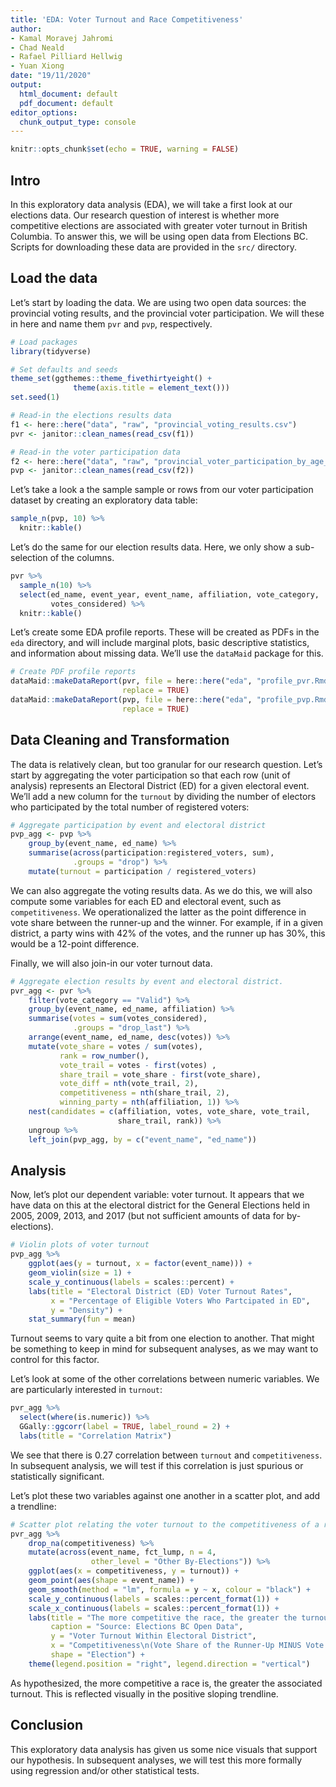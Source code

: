 ```yaml
---
title: 'EDA: Voter Turnout and Race Competitiveness'
author:
- Kamal Moravej Jahromi
- Chad Neald
- Rafael Pilliard Hellwig
- Yuan Xiong
date: "19/11/2020"
output:
  html_document: default
  pdf_document: default
editor_options:
  chunk_output_type: console
---
```


```r
knitr::opts_chunk$set(echo = TRUE, warning = FALSE)
```

## Intro

In this exploratory data analysis (EDA), we will take a first look at our elections data. Our research question of interest is whether more competitive elections are associated with greater voter turnout in British Columbia. To answer this, we will be using open data from Elections BC. Scripts for downloading these data are provided in the `src/` directory.

## Load the data

Let's start by loading the data. We are using two open data sources: the provincial voting results, and the provincial voter participation.  We will these in here and name them `pvr` and `pvp`, respectively.

```r
# Load packages
library(tidyverse)

# Set defaults and seeds
theme_set(ggthemes::theme_fivethirtyeight() + 
              theme(axis.title = element_text()))
set.seed(1)
```

```r
# Read-in the elections results data
f1 <- here::here("data", "raw", "provincial_voting_results.csv")
pvr <- janitor::clean_names(read_csv(f1))

# Read-in the voter participation data
f2 <- here::here("data", "raw", "provincial_voter_participation_by_age_group.csv")
pvp <- janitor::clean_names(read_csv(f2))
```

Let's take a look a the sample sample or rows from our voter participation dataset by creating an exploratory data table:

```r
sample_n(pvp, 10) %>%
  knitr::kable()
```

Let's do the same for our election results data. Here, we only show a sub-selection of the columns.

```r
pvr %>%
  sample_n(10) %>%
  select(ed_name, event_year, event_name, affiliation, vote_category,
         votes_considered) %>%
  knitr::kable()
```

Let's create some EDA profile reports. These will be created as PDFs in the `eda` directory, and will include marginal plots, basic descriptive statistics, and information about missing data. We'll use the `dataMaid` package for this.

```r
# Create PDF profile reports
dataMaid::makeDataReport(pvr, file = here::here("eda", "profile_pvr.Rmd"), 
                         replace = TRUE)
dataMaid::makeDataReport(pvp, file = here::here("eda", "profile_pvp.Rmd"),
                         replace = TRUE)
```

## Data Cleaning and Transformation 

The data is relatively clean, but too granular for our research question. Let's start by aggregating the voter participation so that each row (unit of analysis) represents an Electoral District (ED) for a given electoral event. We'll add a new column for the `turnout` by dividing the number of electors who participated by the total number of registered voters:

```r
# Aggregate participation by event and electoral district
pvp_agg <- pvp %>%
    group_by(event_name, ed_name) %>%
    summarise(across(participation:registered_voters, sum),
              .groups = "drop") %>%
    mutate(turnout = participation / registered_voters)
```


We can also aggregate the voting results data. As we do this, we will also compute some  variables for each ED and electoral event, such as `competitiveness`. We operationalized the latter as the point difference in vote share between the runner-up and the winner. For example, if in a given district, a party wins with 42% of the votes, and the runner up has 30%, this would be a 12-point difference.

Finally, we will also join-in our voter turnout data.

```r
# Aggregate election results by event and electoral district. 
pvr_agg <- pvr %>%
    filter(vote_category == "Valid") %>%
    group_by(event_name, ed_name, affiliation) %>%
    summarise(votes = sum(votes_considered),
              .groups = "drop_last") %>%
    arrange(event_name, ed_name, desc(votes)) %>%
    mutate(vote_share = votes / sum(votes),
           rank = row_number(),
           vote_trail = votes - first(votes) ,
           share_trail = vote_share - first(vote_share),
           vote_diff = nth(vote_trail, 2),
           competitiveness = nth(share_trail, 2),
           winning_party = nth(affiliation, 1)) %>%
    nest(candidates = c(affiliation, votes, vote_share, vote_trail,
                        share_trail, rank)) %>%
    ungroup %>%
    left_join(pvp_agg, by = c("event_name", "ed_name"))
```


## Analysis 

Now, let's plot our dependent variable: voter turnout. It appears that we have data on this at the electoral district for the General Elections held in 2005, 2009, 2013, and 2017 (but not sufficient amounts of data for by-elections).


```r
# Violin plots of voter turnout
pvp_agg %>%
    ggplot(aes(y = turnout, x = factor(event_name))) +
    geom_violin(size = 1) +
    scale_y_continuous(labels = scales::percent) +
    labs(title = "Electoral District (ED) Voter Turnout Rates",
         x = "Percentage of Eligible Voters Who Partcipated in ED",
         y = "Density") +
    stat_summary(fun = mean)
```

Turnout seems to vary quite a bit from one election to another. That might be something to keep in mind for subsequent analyses, as we may want to control for this factor.

Let's look at some of the other correlations between numeric variables. We are particularly interested in `turnout`:

```r
pvr_agg %>%
  select(where(is.numeric)) %>%
  GGally::ggcorr(label = TRUE, label_round = 2) +
  labs(title = "Correlation Matrix")
```

We see that there is 0.27 correlation between `turnout` and `competitiveness`. In subsequent analysis, we will test if this correlation is just spurious or statistically significant.

Let's plot these two variables against one another in a scatter plot, and add a trendline:

```r
# Scatter plot relating the voter turnout to the competitiveness of a race
pvr_agg %>%
    drop_na(competitiveness) %>%
    mutate(across(event_name, fct_lump, n = 4, 
                  other_level = "Other By-Elections")) %>%
    ggplot(aes(x = competitiveness, y = turnout)) +
    geom_point(aes(shape = event_name)) +
    geom_smooth(method = "lm", formula = y ~ x, colour = "black") +
    scale_y_continuous(labels = scales::percent_format(1)) +
    scale_x_continuous(labels = scales::percent_format(1)) +
    labs(title = "The more competitive the race, the greater the turnout",
         caption = "Source: Elections BC Open Data",
         y = "Voter Turnout Within Electoral District",
         x = "Competitiveness\n(Vote Share of the Runner-Up MINUS Vote Share of the Winner)",
         shape = "Election") +
    theme(legend.position = "right", legend.direction = "vertical")
```

As hypothesized, the more competitive a race is, the greater the associated turnout. This is reflected visually in the positive sloping trendline.

## Conclusion

This exploratory data analysis has given us some nice visuals that support our hypothesis. In subsequent analyses, we will test this more formally using regression and/or other statistical tests.


